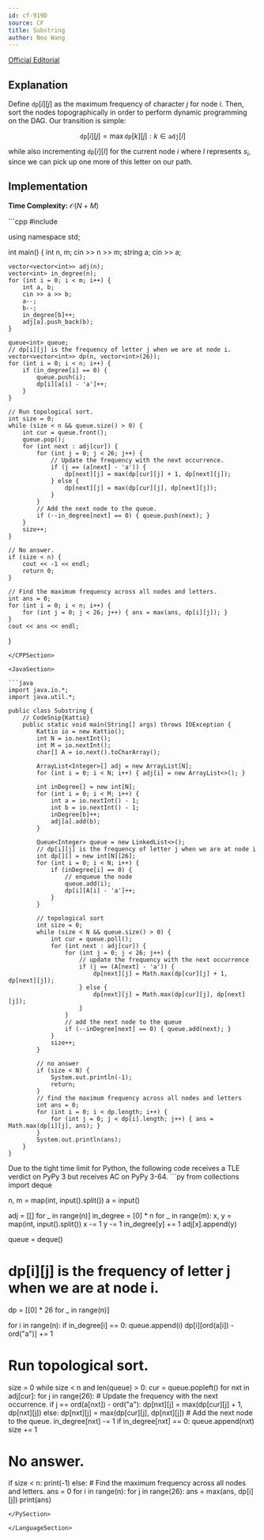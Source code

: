 ```yaml
---
id: cf-919D
source: CF
title: Substring
author: Neo Wang
---
```


[Official Editorial](https://codeforces.com/blog/entry/57462)

## Explanation

Define $\texttt{dp}[i][j]$ as the maximum frequency of character $j$ for node
$i$. Then, sort the nodes topographically in order to perform dynamic
programming on the DAG. Our transition is simple:

$$
\texttt{dp}[i][j] = \max \texttt{dp}[k][j] : k \in \texttt{adj}[i]
$$

while also incrementing $\texttt{dp}[i][l]$ for the current node $i$ where $l$
represents $s_i$, since we can pick up one more of this letter on our path.

## Implementation

**Time Complexity:** $\mathcal{O}(N + M)$

<LanguageSection>

<CPPSection>
```cpp
#include <bits/stdc++.h>

using namespace std;

int main() {
	int n, m;
	cin >> n >> m;
	string a;
	cin >> a;

	vector<vector<int>> adj(n);
	vector<int> in_degree(n);
	for (int i = 0; i < m; i++) {
		int a, b;
		cin >> a >> b;
		a--;
		b--;
		in_degree[b]++;
		adj[a].push_back(b);
	}

	queue<int> queue;
	// dp[i][j] is the frequency of letter j when we are at node i.
	vector<vector<int>> dp(n, vector<int>(26));
	for (int i = 0; i < n; i++) {
		if (in_degree[i] == 0) {
			queue.push(i);
			dp[i][a[i] - 'a']++;
		}
	}

	// Run topological sort.
	int size = 0;
	while (size < n && queue.size() > 0) {
		int cur = queue.front();
		queue.pop();
		for (int next : adj[cur]) {
			for (int j = 0; j < 26; j++) {
				// Update the frequency with the next occurrence.
				if (j == (a[next] - 'a')) {
					dp[next][j] = max(dp[cur][j] + 1, dp[next][j]);
				} else {
					dp[next][j] = max(dp[cur][j], dp[next][j]);
				}
			}
			// Add the next node to the queue.
			if (--in_degree[next] == 0) { queue.push(next); }
		}
		size++;
	}

	// No answer.
	if (size < n) {
		cout << -1 << endl;
		return 0;
	}

	// Find the maximum frequency across all nodes and letters.
	int ans = 0;
	for (int i = 0; i < n; i++) {
		for (int j = 0; j < 26; j++) { ans = max(ans, dp[i][j]); }
	}
	cout << ans << endl;
}
```
</CPPSection>

<JavaSection>

```java
import java.io.*;
import java.util.*;

public class Substring {
	// CodeSnip{Kattio}
	public static void main(String[] args) throws IOException {
		Kattio io = new Kattio();
		int N = io.nextInt();
		int M = io.nextInt();
		char[] A = io.next().toCharArray();

		ArrayList<Integer>[] adj = new ArrayList[N];
		for (int i = 0; i < N; i++) { adj[i] = new ArrayList<>(); }

		int inDegree[] = new int[N];
		for (int i = 0; i < M; i++) {
			int a = io.nextInt() - 1;
			int b = io.nextInt() - 1;
			inDegree[b]++;
			adj[a].add(b);
		}

		Queue<Integer> queue = new LinkedList<>();
		// dp[i][j] is the frequency of letter j when we are at node i
		int dp[][] = new int[N][26];
		for (int i = 0; i < N; i++) {
			if (inDegree[i] == 0) {
				// enqueue the node
				queue.add(i);
				dp[i][A[i] - 'a']++;
			}
		}

		// topological sort
		int size = 0;
		while (size < N && queue.size() > 0) {
			int cur = queue.poll();
			for (int next : adj[cur]) {
				for (int j = 0; j < 26; j++) {
					// update the frequency with the next occurrence
					if (j == (A[next] - 'a')) {
						dp[next][j] = Math.max(dp[cur][j] + 1, dp[next][j]);
					} else {
						dp[next][j] = Math.max(dp[cur][j], dp[next][j]);
					}
				}
				// add the next node to the queue
				if (--inDegree[next] == 0) { queue.add(next); }
			}
			size++;
		}

		// no answer
		if (size < N) {
			System.out.println(-1);
			return;
		}
		// find the maximum frequency across all nodes and letters
		int ans = 0;
		for (int i = 0; i < dp.length; i++) {
			for (int j = 0; j < dp[i].length; j++) { ans = Math.max(dp[i][j], ans); }
		}
		System.out.println(ans);
	}
}
```

</JavaSection>

<PySection>
<Warning>
Due to the tight time limit for Python, the following code receives a TLE verdict on PyPy 3 but receives AC on PyPy 3-64.
</Warning>
```py
from collections import deque

n, m = map(int, input().split())
a = input()

adj = [[] for _ in range(n)]
in_degree = [0] * n
for _ in range(m):
	x, y = map(int, input().split())
	x -= 1
	y -= 1
	in_degree[y] += 1
	adj[x].append(y)

queue = deque()
# dp[i][j] is the frequency of letter j when we are at node i.
dp = [[0] * 26 for _ in range(n)]

for i in range(n):
	if in_degree[i] == 0:
		queue.append(i)
		dp[i][ord(a[i]) - ord("a")] += 1

# Run topological sort.
size = 0
while size < n and len(queue) > 0:
	cur = queue.popleft()
	for nxt in adj[cur]:
		for j in range(26):
			# Update the frequency with the next occurrence.
			if j == ord(a[nxt]) - ord("a"):
				dp[nxt][j] = max(dp[cur][j] + 1, dp[nxt][j])
			else:
				dp[nxt][j] = max(dp[cur][j], dp[nxt][j])
		# Add the next node to the queue.
		in_degree[nxt] -= 1
		if in_degree[nxt] == 0:
			queue.append(nxt)
	size += 1

# No answer.
if size < n:
	print(-1)
else:  # Find the maximum frequency across all nodes and letters.
	ans = 0
	for i in range(n):
		for j in range(26):
			ans = max(ans, dp[i][j])
	print(ans)
```
</PySection>

</LanguageSection>
